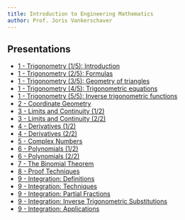 ```yaml
---
title: Introduction to Engineering Mathematics
author: Prof. Joris Vankerschaver
---
```


## Presentations

- [1 - Trigonometry (1/5): Introduction](presentations/01a-trigonometry-basic-identities.qmd)
- [1 - Trigonometry (2/5): Formulas](presentations/01b-trigonometry-formulas.qmd)
- [1 - Trigonometry (3/5): Geometry of triangles](presentations/01c-trigonometry-triangles.qmd)
- [1 - Trigonometry (4/5): Trigonometric equations](presentations/01d-trigonometry-trigonometric-eqns.qmd)
- [1 - Trigonometry (5/5): Inverse trigonometric functions](presentations/01e-trigonometry-inverse-functions.qmd)
- [2 - Coordinate Geometry](presentations/02-coordinate-geometry.qmd)
- [3 - Limits and Continuity (1/2)](presentations/03a-limits-continuity.qmd)
- [3 - Limits and Continuity (2/2)](presentations/03b-limits-continuity.qmd)
- [4 - Derivatives (1/2)](presentations/04a-derivatives.qmd)
- [4 - Derivatives (2/2)](presentations/04b-derivatives.qmd)
- [5 - Complex Numbers](presentations/05-complex-numbers.qmd)
- [6 - Polynomials (1/2)](presentations/06a-polynomials.qmd)
- [6 - Polynomials (2/2)](presentations/06b-polynomials.qmd)
- [7 - The Binomial Theorem](presentations/07-binomial-theorem.qmd)
- [8 - Proof Techniques](presentations/08-proof-techniques.qmd)
- [9 - Integration: Definitions](presentations/09a-integration-definitions.qmd)
- [9 - Integration: Techniques](presentations/09b-integration-techniques.qmd)
- [9 - Integration: Partial Fractions](presentations/09c-integration-partial-fractions.qmd)
- [9 - Integration: Inverse Trigonometric Substitutions](presentations/09d-integration-inverse-trig.qmd)
- [9 - Integration: Applications](presentations/09e-integration-applications.qmd)

